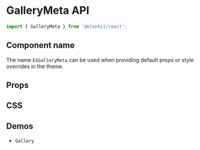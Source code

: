 
<Meta title="Components API/GalleryMeta" />

# GalleryMeta API

```js
import { GalleryMeta } from '@elonkit/react';
```

## Component name

The name `ESGalleryMeta` can be used when providing default props or style overrides in the theme.

## Props

<TableInterface name="GalleryMetaProps" variant="props" />

## CSS

<TableInterface name="GalleryMetaClasses" variant="css" />

## Demos

<ul>
  <li>
    <LinkTo kind="components-gallery" story="demo">
      <code>Gallery</code>
    </LinkTo>
  </li>
</ul>
